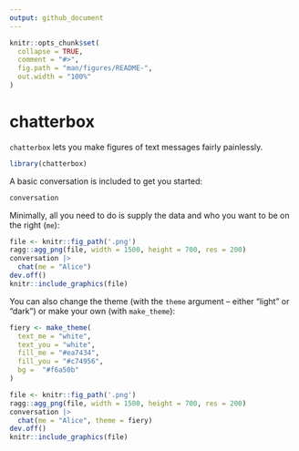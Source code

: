 ```yaml
---
output: github_document
---
```


<!-- README.md is generated from README.Rmd. Please edit that file -->

```r
knitr::opts_chunk$set(
  collapse = TRUE,
  comment = "#>",
  fig.path = "man/figures/README-",
  out.width = "100%"
)
```

# chatterbox

<!-- badges: start -->
<!-- badges: end -->

`chatterbox` lets you make figures of text messages fairly painlessly.

```r
library(chatterbox)
```

A basic conversation is included to get you started:

```r
conversation
```

Minimally, all you need to do is supply the data and who you want to be on the right (`me`):

```r
file <- knitr::fig_path('.png')
ragg::agg_png(file, width = 1500, height = 700, res = 200)
conversation |>
  chat(me = "Alice")
dev.off()
knitr::include_graphics(file)
```
You can also change the theme (with the `theme` argument -- either "light" or "dark") or make your own (with `make_theme`):

```r
fiery <- make_theme(
  text_me = "white",
  text_you = "white",
  fill_me = "#ea7434",
  fill_you = "#c74956",
  bg =  "#f6a50b"
)

file <- knitr::fig_path('.png')
ragg::agg_png(file, width = 1500, height = 700, res = 200)
conversation |>
  chat(me = "Alice", theme = fiery)
dev.off()
knitr::include_graphics(file)
```

